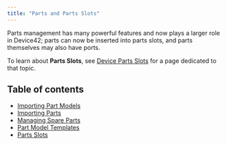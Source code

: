 ```yaml
---
title: "Parts and Parts Slots"
---
```


Parts management has many powerful features and now plays a larger role in Device42; parts can now be inserted into parts slots, and parts themselves may also have ports. 

To learn about **Parts Slots**, see [Device Parts Slots](infrastructure-management/devices/device-parts-slots.mdx) for a page dedicated to that topic.

## Table of contents

- [Importing Part Models](infrastructure-management/parts-and-parts-slots/importing-part-models.mdx)
- [Importing Parts](infrastructure-management/parts-and-parts-slots/importing-parts.mdx)
- [Managing Spare Parts](infrastructure-management/parts-and-parts-slots/managing-spare-parts.mdx)
- [Part Model Templates](infrastructure-management/parts-and-parts-slots/part-model-templates.mdx)
- [Parts Slots](infrastructure-management/parts-and-parts-slots/parts-slots.mdx)
